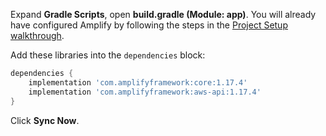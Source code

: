 Expand **Gradle Scripts**, open **build.gradle (Module: app)**. You will already have configured Amplify by following the steps in the [Project Setup walkthrough](/lib/project-setup/create-application).

Add these libraries into the `dependencies` block:
```groovy
dependencies {
    implementation 'com.amplifyframework:core:1.17.4'
    implementation 'com.amplifyframework:aws-api:1.17.4'
}
```

Click **Sync Now**.
